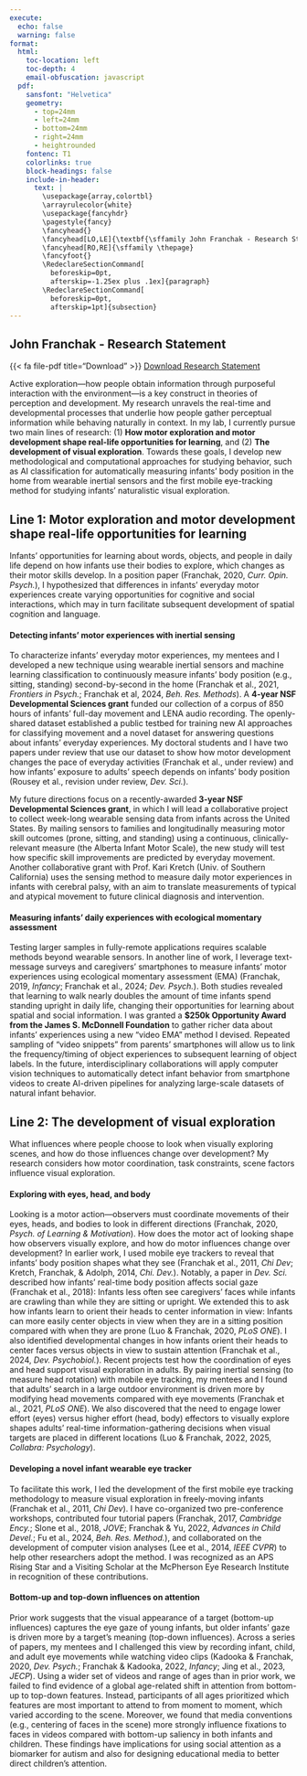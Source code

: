 ```yaml
--- 
execute:
  echo: false
  warning: false
format:
  html:
    toc-location: left
    toc-depth: 4
    email-obfuscation: javascript
  pdf: 
    sansfont: "Helvetica"
    geometry:
      - top=24mm
      - left=24mm
      - bottom=24mm
      - right=24mm
      - heightrounded
    fontenc: T1
    colorlinks: true
    block-headings: false
    include-in-header: 
      text: |
        \usepackage{array,colortbl}
        \arrayrulecolor{white}
        \usepackage{fancyhdr}
        \pagestyle{fancy}
        \fancyhead{}
        \fancyhead[LO,LE]{\textbf{\sffamily John Franchak - Research Statement}}
        \fancyhead[RO,RE]{\sffamily \thepage}
        \fancyfoot{}
        \RedeclareSectionCommand[
          beforeskip=0pt,
          afterskip=-1.25ex plus .1ex]{paragraph}
        \RedeclareSectionCommand[
          beforeskip=0pt,
          afterskip=1pt]{subsection}
---
```


::: {.content-visible when-format="html"}
# John Franchak - Research Statement 
{{< fa file-pdf title="Download" >}} [Download Research Statement](https://padlab.ucr.edu/Franchak_Research.pdf)
:::

\thispagestyle{fancy}

Active exploration---how people obtain information through purposeful interaction with the environment---is a key construct in theories of perception and development. My research unravels the real-time and developmental processes that underlie how people gather perceptual information while behaving naturally in context. In my lab, I currently pursue two main lines of research: (1) **How motor exploration and motor development shape real-life opportunities for learning**, and (2) **The development of visual exploration**. Towards these goals, I develop new methodological and computational approaches for studying behavior, such as AI classification for automatically measuring infants' body position in the home from wearable inertial sensors and the first mobile eye-tracking method for studying infants’ naturalistic visual exploration.
<!-- I support open science by developing and sharing research software and by contributing datasets to Databrary and OSF repositories. -->

## Line 1: Motor exploration and motor development shape real-life opportunities for learning

Infants' opportunities for learning about words, objects, and people in daily life depend on how infants use their bodies to explore, which changes as their motor skills develop. In a position paper (Franchak, 2020, *Curr. Opin. Psych.*), I hypothesized that differences in infants' everyday motor experiences create varying opportunities for cognitive and social interactions, which may in turn facilitate subsequent development of spatial cognition and language. 

#### Detecting infants' motor experiences with inertial sensing

To characterize infants' everyday motor experiences, my mentees and I developed a new technique using wearable inertial sensors and machine learning classification to continuously measure infants' body position (e.g., sitting, standing) second-by-second in the home (Franchak et al., 2021, *Frontiers in Psych.*; Franchak et al, 2024, *Beh. Res. Methods*). A **4-year NSF Developmental Sciences grant** funded our collection of a corpus of 850 hours of infants' full-day movement and LENA audio recording. The openly-shared dataset established a public testbed for training new AI approaches for classifying movement and a novel dataset for answering questions about infants' everyday experiences. My doctoral students and I have two papers under review that use our dataset to show how motor development changes the pace of everyday activities (Franchak et al., under review) and how infants' exposure to adults' speech depends on infants' body position (Rousey et al., revision under review, *Dev. Sci.*).

My future directions focus on a recently-awarded **3-year NSF Developmental Sciences grant**, in which I will lead a collaborative project to collect week-long wearable sensing data from infants across the United States. By mailing sensors to families and longitudinally measuring motor skill outcomes (prone, sitting, and standing) using a continuous, clinically-relevant measure (the Alberta Infant Motor Scale), the new study will test how specific skill improvements are predicted by everyday movement. Another collaborative grant with Prof. Kari Kretch (Univ. of Southern California) uses the sensing method to measure daily motor experiences in infants with cerebral palsy, with an aim to translate measurements of typical and atypical movement to future clinical diagnosis and intervention. 
<!-- new movement opportunities model; Workshops  -->

#### Measuring infants' daily experiences with ecological momentary assessment

Testing larger samples in fully-remote applications requires scalable methods beyond wearable sensors. In another line of work, I leverage text-message surveys and caregivers' smartphones to measure infants' motor experiences using ecological momentary assessment (EMA) (Franchak, 2019, *Infancy*; Franchak et al., 2024; *Dev. Psych.*). Both studies revealed that learning to walk nearly doubles the amount of time infants spend standing upright in daily life, changing their opportunities for learning about spatial and social information. I was granted a **$250k Opportunity Award from the James S. McDonnell Foundation** to gather richer data about infants' experiences using a new "video EMA" method I devised. Repeated sampling of "video snippets" from parents' smartphones will allow us to link the frequency/timing of object experiences to subsequent learning of object labels. In the future, interdisciplinary collaborations will apply computer vision techniques to automatically detect infant behavior from smartphone videos to create AI-driven pipelines for analyzing large-scale datasets of natural infant behavior.

## Line 2: The development of visual exploration

What influences where people choose to look when visually exploring scenes, and how do those influences change over development? My research considers how motor coordination, task constraints, scene factors influence visual exploration.

#### Exploring with eyes, head, and body 

Looking is a motor action---observers must coordinate movements of their eyes, heads, and bodies to look in different directions (Franchak, 2020, *Psych. of Learning & Motivation*). How does the motor act of looking shape how observers visually explore, and how do motor influences change over development? In earlier work, I used mobile eye trackers to reveal that infants' body position shapes what they see (Franchak et al., 2011, *Chi Dev*; Kretch, Franchak, & Adolph, 2014, *Chi. Dev.*). Notably, a paper in *Dev. Sci.* described how infants' real-time body position affects social gaze (Franchak et al., 2018): Infants less often see caregivers’ faces while infants are crawling than while they are sitting or upright. We extended this to ask how infants learn to orient their heads to center information in view: Infants can more easily center objects in view when they are in a sitting position compared with when they are prone (Luo & Franchak, 2020, *PLoS ONE*). I also identified developmental changes in how infants orient their heads to center faces versus objects in view to sustain attention (Franchak et al., 2024, *Dev. Psychobiol.*). Recent projects test how the coordination of eyes and head support visual exploration in adults. By pairing inertial sensing (to measure head rotation) with mobile eye tracking, my mentees and I found that adults' search in a large outdoor environment is driven more by modifying head movements compared with eye movements (Franchak et al., 2021, *PLoS ONE*). We also discovered that the need to engage lower effort (eyes) versus higher effort (head, body) effectors to visually explore shapes adults' real-time information-gathering decisions when visual targets are placed in different locations (Luo & Franchak, 2022, 2025, *Collabra: Psychology*).

#### Developing a novel infant wearable eye tracker 

To facilitate this work, I led the development of the first mobile eye tracking methodology to measure visual exploration in freely-moving infants (Franchak et al., 2011, *Chi Dev*). I have co-organized two pre-conference workshops, contributed four tutorial papers (Franchak, 2017, *Cambridge Ency.*; Slone et al., 2018, *JOVE*; Franchak & Yu, 2022, *Advances in Child Devel.*; Fu et al., 2024, *Beh. Res. Method.*), and collaborated on the development of computer vision analyses (Lee et al., 2014, *IEEE CVPR*) to help other researchers adopt the method. I was recognized as an APS Rising Star and a Visiting Scholar at the McPherson Eye Research Institute in recognition of these contributions.
<!-- I actively maintain open source [software tools](https://padlab.ucr.edu/Tools.html) that aid mobile eye tracking analyses.  -->

<!-- ![Left: Infant wearing mobile eye tracker; cameras capture the eye and field of view. Right: Differences in visual experiences of objects for infants in sitting versus prone postures.](images/et-fov.pdf) -->

#### Bottom-up and top-down influences on attention 

Prior work suggests that the visual appearance of a target (bottom-up influences) captures the eye gaze of young infants, but older infants' gaze is driven more by a target's meaning (top-down influences). Across a series of papers, my mentees and I challenged this view by recording infant, child, and adult eye movements while watching video clips (Kadooka & Franchak, 2020, *Dev. Psych.*; Franchak & Kadooka, 2022, *Infancy*; Jing et al., 2023, *JECP*). Using a wider set of videos and range of ages than in prior work, we failed to find evidence of a global age-related shift in attention from bottom-up to top-down features. Instead, participants of all ages prioritized which features are most important to attend to from moment to moment, which varied according to the scene. Moreover, we found that media conventions (e.g., centering of faces in the scene) more strongly influence fixations to faces in videos compared with bottom-up saliency in both infants and children. These findings have implications for using social attention as a biomarker for autism and also for designing educational media to better direct children's attention.





<!-- ## Line 3: Exploratory behavior calibrates perception of action possibilities -->

<!-- Possibilities for action depend on the fit between the body and the environment. For example, whether it is possible to walk under a tree branch without hitting the head depends on body height relative to the height of the branch. Perceiving possibilities for action is a challenge because bodies change in size, requiring *recalibration* of perception.  -->

<!-- #### Real-time learning from exploratory practice  -->

<!-- My studies reveal that successful recalibration to changes in body size depends on whether people explore in ways that generate information about how action possibilities have changed. My mentees and I published 5 papers while at UCR to disentangle *why* practice performing an action leads to recalibration for some actions but not for others (Franchak, 2017, *APP*; Labinger et al., 2018, *PLoS ONE*; Franchak & Somoano, 2018, *EBR*; Franchak, 2020, *QJEP*; Gagnon et al., 2021, *IEEE VR*). Does practice simply provide a way to generate movement experience, or is outcome feedback (successfully performing vs. failing) important for recalibration? In a "squeezing through doorways task", I found that participants who only received movement experience without outcome feedback (walking around the lab and pressing the backpack against a wall) failed to recalibrate, suggesting that practice recalibrates perception because it provides outcome feedback. In later papers we showed that the role of outcome feedback is task-dependent: Outcome feedback does not calibrate perception in a fitting (compared to squeezing) version of the task, and the role of feedback differs for judgments of vertical versus horizontal reaching. -->

<!-- #### Development of exploration for perceptual-motor recalibration -->

<!-- Perception of possibilities for action improves through infancy and childhood (Franchak & Adolph, 2012, *Dev Psych*; Ishak et al., 2014, *JECP*). More recently, I showed that the ability to **recalibrate** improves from 4 to 11 years (Franchak, 2019, *JECP*). Although 11-year-olds show an adult-like ability to perceive their unaltered abilities, they lag behind adults in a recalibration task. My work implies that changes in body size may increase the likelihood of motor errors; children’s deficit in recalibration may contribute to higher rates of accidental injury in childhood.  -->

